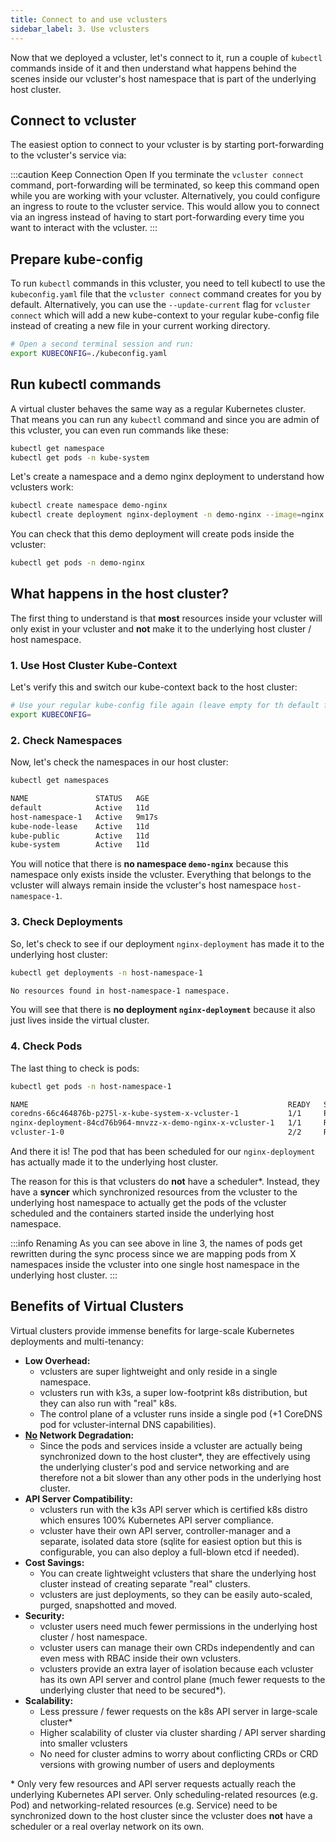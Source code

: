 ```yaml
---
title: Connect to and use vclusters
sidebar_label: 3. Use vclusters
---
```



Now that we deployed a vcluster, let's connect to it, run a couple of `kubectl` commands inside of it and then understand what happens behind the scenes inside our vcluster's host namespace that is part of the underlying host cluster.

## Connect to vcluster
The easiest option to connect to your vcluster is by starting port-forwarding to the vcluster's service via:
<ConnectSegment/>

:::caution Keep Connection Open
If you terminate the `vcluster connect` command, port-forwarding will be terminated, so keep this command open while you are working with your vcluster. Alternatively, you could configure an ingress to route to the vcluster service. This would allow you to connect via an ingress instead of having to start port-forwarding every time you want to interact with the vcluster.
:::

## Prepare kube-config
To run `kubectl` commands in this vcluster, you need to tell kubectl to use the `kubeconfig.yaml` file that the `vcluster connect` command creates for you by default. Alternatively, you can use the `--update-current` flag for `vcluster connect` which will add a new kube-context to your regular kube-config file instead of creating a new file in your current working directory.
```bash
# Open a second terminal session and run:
export KUBECONFIG=./kubeconfig.yaml
```

## Run kubectl commands
A virtual cluster behaves the same way as a regular Kubernetes cluster. That means you can run any `kubectl` command and since you are admin of this vcluster, you can even run commands like these:
```bash
kubectl get namespace
kubectl get pods -n kube-system
```

Let's create a namespace and a demo nginx deployment to understand how vclusters work:
```bash
kubectl create namespace demo-nginx
kubectl create deployment nginx-deployment -n demo-nginx --image=nginx
```

You can check that this demo deployment will create pods inside the vcluster:
```bash
kubectl get pods -n demo-nginx
```

## What happens in the host cluster?
The first thing to understand is that **most** resources inside your vcluster will only exist in your vcluster and **not** make it to the underlying host cluster / host namespace.

### 1. Use Host Cluster Kube-Context
Let's verify this and switch our kube-context back to the host cluster:
```bash
# Use your regular kube-config file again (leave empty for th default file ~/.kube/config)
export KUBECONFIG=
```

### 2. Check Namespaces
Now, let's check the namespaces in our host cluster:
```bash
kubectl get namespaces
```
```bash {3}
NAME               STATUS   AGE
default            Active   11d
host-namespace-1   Active   9m17s
kube-node-lease    Active   11d
kube-public        Active   11d
kube-system        Active   11d
```
You will notice that there is **no namespace `demo-nginx`** because this namespace only exists inside the vcluster. Everything that belongs to the vcluster will always remain inside the vcluster's host namespace `host-namespace-1`.

### 3. Check Deployments
So, let's check to see if our deployment `nginx-deployment` has made it to the underlying host cluster:
```bash
kubectl get deployments -n host-namespace-1
```
```bash
No resources found in host-namespace-1 namespace.
```

You will see that there is **no deployment `nginx-deployment`** because it also just lives inside the virtual cluster.

### 4. Check Pods
The last thing to check is pods:
```bash
kubectl get pods -n host-namespace-1
```

```bash {3}
NAME                                                          READY   STATUS    RESTARTS   AGE
coredns-66c464876b-p275l-x-kube-system-x-vcluster-1           1/1     Running   0          14m
nginx-deployment-84cd76b964-mnvzz-x-demo-nginx-x-vcluster-1   1/1     Running   0          10m
vcluster-1-0                                                  2/2     Running   0          14m
```

And there it is! The pod that has been scheduled for our `nginx-deployment` has actually made it to the underlying host cluster.

The reason for this is that vclusters do **not** have a scheduler\*. Instead, they have a **syncer** which synchronized resources from the vcluster to the underlying host namespace to actually get the pods of the vcluster scheduled and the containers started inside the underlying host namespace. 

:::info Renaming
As you can see above in line 3, the names of pods get rewritten during the sync process since we are mapping pods from X namespaces inside the vcluster into one single host namespace in the underlying host cluster.
:::

## Benefits of Virtual Clusters
Virtual clusters provide immense benefits for large-scale Kubernetes deployments and multi-tenancy:
- **Low Overhead:**
    - vclusters are super lightweight and only reside in a single namespace.
    - vclusters run with k3s, a super low-footprint k8s distribution, but they can also run with "real" k8s.
    - The control plane of a vcluster runs inside a single pod (+1 CoreDNS pod for vcluster-internal DNS capabilities).
- **<u>No</u> Network Degradation:**
    - Since the pods and services inside a vcluster are actually being synchronized down to the host cluster\*, they are effectively using the underlying cluster's pod and service networking and are therefore not a bit slower than any other pods in the underlying host cluster.
- **API Server Compatibility:**
    - vclusters run with the k3s API server which is certified k8s distro which ensures 100% Kubernetes API server compliance.
    - vcluster have their own API server, controller-manager and a separate, isolated data store (sqlite for easiest option but this is configurable, you can also deploy a full-blown etcd if needed). 
- **Cost Savings:**
    - You can create lightweight vclusters that share the underlying host cluster instead of creating separate "real" clusters.
    - vclusters are just deployments, so they can be easily auto-scaled, purged, snapshotted and moved.
- **Security:**
    - vcluster users need much fewer permissions in the underlying host cluster / host namespace.
    - vcluster users can manage their own CRDs independently and can even mess with RBAC inside their own vclusters.
    - vclusters provide an extra layer of isolation because each vcluster has its own API server and control plane (much fewer requests to the underlying cluster that need to be secured\*).
- **Scalability:**
    - Less pressure / fewer requests on the k8s API server in large-scale cluster\*
    - Higher scalability of cluster via cluster sharding / API server sharding into smaller vclusters
    - No need for cluster admins to worry about conflicting CRDs or CRD versions with growing number of users and deployments

\* Only very few resources and API server requests actually reach the underlying Kubernetes API server. Only scheduling-related resources (e.g. Pod) and networking-related resources (e.g. Service) need to be synchronized down to the host cluster since the vcluster does **not** have a scheduler or a real overlay network on its own.
